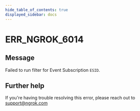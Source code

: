 ```yaml
---
hide_table_of_contents: true
displayed_sidebar: docs
---
```



# ERR_NGROK_6014

## Message

Failed to run filter for Event Subscription `ESID`.

<ErrorDetails error="err_ngrok_6014" />

## Further help

If you're having trouble resolving this error, please reach out to [support@ngrok.com](mailto:support@ngrok.com?subject=Help%20with%20ERR_NGROK_6014)
